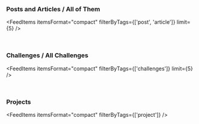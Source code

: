 <AuthorBanner />
<p>&nbsp;</p>

<h3>
  Posts and Articles / <Link to='posts-and-articles'>All of Them</Link>
</h3>

<FeedItems 
  itemsFormat="compact" 
  filterByTags={['post', 'article']} 
  limit={5} 
/>

<p>&nbsp;</p>

<h3>
  Challenges / <Link to='challenges'> All Challenges</Link>
</h3>

<FeedItems 
  itemsFormat="compact" 
  filterByTags={['challenges']}
  limit={5}
/>
<p>&nbsp;</p>


### Projects

<FeedItems itemsFormat="compact" filterByTags={['project']} />
<p>&nbsp;</p>
